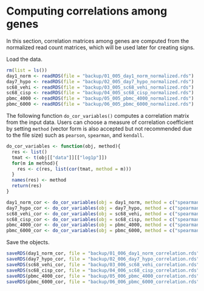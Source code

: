 # Computing correlations among genes {#computcorr}
In this section, correlation matrices among genes are computed from the
normalized read count matrices, which will be used later for creating signs.

Load the data.
```r
rm(list = ls())
day1_norm <- readRDS(file = "backup/01_005_day1_norm_normalized.rds")
day7_hypo <- readRDS(file = "backup/02_005_day7_hypo_normalized.rds")
sc68_vehi <- readRDS(file = "backup/03_005_sc68_vehi_normalized.rds")
sc68_cisp <- readRDS(file = "backup/04_005_sc68_cisp_normalized.rds")
pbmc_4000 <- readRDS(file = "backup/05_005_pbmc_4000_normalized.rds")
pbmc_6000 <- readRDS(file = "backup/06_005_pbmc_6000_normalized.rds")
```

The following function `do_cor_variables()` computes a correlation matrix from
the input data.
Users can choose a measure of correlation coefficient by setting `method`
(vector form is also accepted but not recommended due to the file size)
such as `pearson`, `spearman`, and `kendall`.
```r
do_cor_variables <- function(obj, method){
  res <- list()
  tmat <- t(obj[["data"]][["log1p"]])
  for(m in method){
    res <- c(res, list(cor(tmat, method = m)))
  }
  names(res) <- method
  return(res)
}

day1_norm_cor <- do_cor_variables(obj = day1_norm, method = c("spearman"))
day7_hypo_cor <- do_cor_variables(obj = day7_hypo, method = c("spearman"))
sc68_vehi_cor <- do_cor_variables(obj = sc68_vehi, method = c("spearman"))
sc68_cisp_cor <- do_cor_variables(obj = sc68_cisp, method = c("spearman"))
pbmc_4000_cor <- do_cor_variables(obj = pbmc_4000, method = c("spearman"))
pbmc_6000_cor <- do_cor_variables(obj = pbmc_6000, method = c("spearman"))
```

Save the objects.
```r
saveRDS(day1_norm_cor, file = "backup/01_006_day1_norm_correlation.rds")
saveRDS(day7_hypo_cor, file = "backup/02_006_day7_hypo_correlation.rds")
saveRDS(sc68_vehi_cor, file = "backup/03_006_sc68_vehi_correlation.rds")
saveRDS(sc68_cisp_cor, file = "backup/04_006_sc68_cisp_correlation.rds")
saveRDS(pbmc_4000_cor, file = "backup/05_006_pbmc_4000_correlation.rds")
saveRDS(pbmc_6000_cor, file = "backup/06_006_pbmc_6000_correlation.rds")
```
